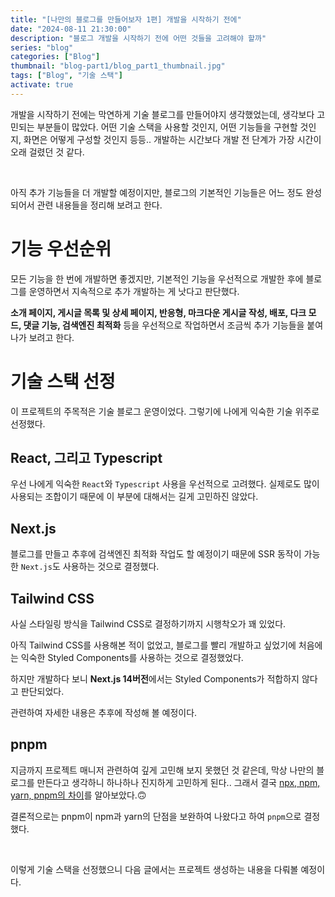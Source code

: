 ```yaml
---
title: "[나만의 블로그를 만들어보자 1편] 개발을 시작하기 전에"
date: "2024-08-11 21:30:00"
description: "블로그 개발을 시작하기 전에 어떤 것들을 고려해야 할까"
series: "blog"
categories: ["Blog"]
thumbnail: "blog-part1/blog_part1_thumbnail.jpg"
tags: ["Blog", "기술 스택"]
activate: true
---
```


개발을 시작하기 전에는 막연하게 기술 블로그를 만들어야지 생각했었는데, 생각보다 고민되는 부분들이 많았다. 어떤 기술 스택을 사용할 것인지, 어떤 기능들을 구현할 것인지, 화면은 어떻게 구성할 것인지 등등.. 개발하는 시간보다 개발 전 단계가 가장 시간이 오래 걸렸던 것 같다.

<br />

아직 추가 기능들을 더 개발할 예정이지만, 블로그의 기본적인 기능들은 어느 정도 완성되어서 관련 내용들을 정리해 보려고 한다.

# 기능 우선순위

모든 기능을 한 번에 개발하면 좋겠지만, 기본적인 기능을 우선적으로 개발한 후에 블로그를 운영하면서 지속적으로 추가 개발하는 게 낫다고 판단했다.

**소개 페이지, 게시글 목록 및 상세 페이지, 반응형, 마크다운 게시글 작성, 배포, 다크 모드, 댓글 기능, 검색엔진 최적화** 등을 우선적으로 작업하면서 조금씩 추가 기능들을 붙여나가 보려고 한다.

# 기술 스택 선정

이 프로젝트의 주목적은 기술 블로그 운영이었다. 그렇기에 나에게 익숙한 기술 위주로 선정했다.

## React, 그리고 Typescript

우선 나에게 익숙한 `React`와 `Typescript` 사용을 우선적으로 고려했다. 실제로도 많이 사용되는 조합이기 때문에 이 부분에 대해서는 길게 고민하진 않았다.

## Next.js

블로그를 만들고 추후에 검색엔진 최적화 작업도 할 예정이기 때문에 SSR 동작이 가능한 `Next.js`도 사용하는 것으로 결정했다.

## Tailwind CSS

사실 스타일링 방식을 Tailwind CSS로 결정하기까지 시행착오가 꽤 있었다.

아직 Tailwind CSS를 사용해본 적이 없었고, 블로그를 빨리 개발하고 싶었기에 처음에는 익숙한 Styled Components를 사용하는 것으로 결정했었다.

하지만 개발하다 보니 **Next.js 14버전**에서는 Styled Components가 적합하지 않다고 판단되었다.

관련하여 자세한 내용은 추후에 작성해 볼 예정이다.

## pnpm

지금까지 프로젝트 매니저 관련하여 깊게 고민해 보지 못했던 것 같은데, 막상 나만의 블로그를 만든다고 생각하니 하나하나 진지하게 고민하게 된다.. 그래서 결국 [npx, npm, yarn, pnpm의 차이](/posts/writing/package-manager)를 알아보았다.<Emoji>🙃</Emoji>

결론적으로는 pnpm이 npm과 yarn의 단점을 보완하여 나왔다고 하여 `pnpm`으로 결정했다.

<br />

이렇게 기술 스택을 선정했으니 다음 글에서는 프로젝트 생성하는 내용을 다뤄볼 예정이다.
